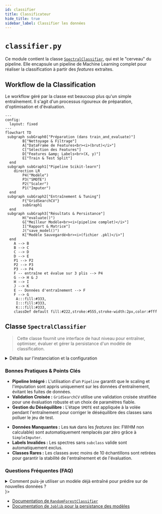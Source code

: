 ```yaml
---
id: classifier
title: Classificateur
hide_title: true
sidebar_label: Classifier les données
---
```


<!-- Complet for v1.0.0 release -->


# <FontAwesomeIcon icon={faBrain} /> `classifier.py`

Ce module contient la classe [`SpectralClassifier`](https://github.com/PhD-Brown/AstroSpectro/blob/main/src/pipeline/classifier.py), qui est le "cerveau" du pipeline. Elle encapsule un pipeline de Machine Learning complet pour réaliser la classification à partir des *features* extraites.

## <FontAwesomeIcon icon={faProjectDiagram} /> Workflow de la Classification

Le workflow géré par la classe est beaucoup plus qu'un simple entraînement. Il s'agit d'un processus rigoureux de préparation, d'optimisation et d'évaluation.

```mermaid
---
config:
  layout: fixed
---
flowchart TD
 subgraph subGraph0["Préparation (dans train_and_evaluate)"]
        B["Nettoyage & Filtrage"]
        A["DataFrame de Features<br><i>(brut)</i>"]
        C["Sélection des Features"]
        D["Features &amp; Labels<br>(X, y)"]
        E["Train & Test Split"]
  end
 subgraph subGraph1["Pipeline Scikit-learn"]
    direction LR
        P4("Modèle")
        P3("SMOTE")
        P2("Scaler")
        P1("Imputer")
  end
 subgraph subGraph2["Entraînement & Tuning"]
        F{"GridSearchCV"}
        subGraph1
  end
 subgraph subGraph3["Résultats & Persistance"]
        H("evaluate()")
        G["Meilleur Modèle<br><i>(pipeline complet)</i>"]
        I["Rapport & Matrice"]
        J("save_model()")
        K["Modèle Sauvegardé<br><i>(fichier .pkl)</i>"]
  end
    A --> B
    B --> C
    C --> D
    D --> E
    P1 --> P2
    P2 --> P3
    P3 --> P4
    F -- entraîne et évalue sur 3 plis --> P4
    G --> H & J
    H --> I
    J --> K
    E -- Données d'entraînement --> F
    F --> G
     A:::fill:#333,
     I:::fill:#333,
     K:::fill:#333,
    classDef default fill:#222,stroke:#555,stroke-width:2px,color:#fff
```

## <FontAwesomeIcon icon={faObjectGroup} /> Classe ``SpectralClassifier``

> Cette classe fournit une interface de haut niveau pour entraîner, optimiser, évaluer et gérer la persistance d'un modèle de classification.

<details>
<summary>Détails sur l'instanciation et la configuration</summary>
<div>
- **Description :** Crée une instance du classifieur.
- **Arguments :**
- `model_type` (str, défaut: 'RandomForest') : Le type de modèle à utiliser. Peut être 'RandomForest' ou 'XGBoost'.
- `random_state` (int, défaut: 42) : Pour garantir la reproductibilité des résultats.
</div>
</details>

### <FontAwesomeIcon icon={faInfoCircle} /> Bonnes Pratiques & Points Clés

<div className="container" style={{padding: '0'}}>
<div className="row">
<div className="col col--6">
<Admonition type="tip" title="Ce qui est Inclus" icon="💡">
<ul>
<li><strong>Pipeline Intégré :</strong> L'utilisation d'un <code>Pipeline</code> garantit que le scaling et l'imputation sont appris uniquement sur les données d'entraînement, évitant les fuites de données.</li>
<li><strong>Validation Croisée :</strong> <code>GridSearchCV</code> utilise une validation croisée stratifiée pour une évaluation robuste et un choix de paramètres fiable.</li>
<li><strong>Gestion du Déséquilibre :</strong> L'étape <code>SMOTE</code> est appliquée à la volée pendant l'entraînement pour corriger le déséquilibre des classes sans polluer le jeu de test.</li>
</ul>
</Admonition>
</div>
<div className="col col--6">
<Admonition type="danger" title="Ce qui est Géré" icon="☢️">
<ul>
<li><strong>Données Manquantes :</strong> Les <code>NaN</code> dans les <em>features</em> (ex: FWHM non calculable) sont automatiquement remplacés par zéro grâce à <code>SimpleImputer</code>.</li>
<li><strong>Labels Invalides :</strong> Les spectres sans <code>subclass</code> valide sont automatiquement exclus.</li>
<li><strong>Classes Rares :</strong> Les classes avec moins de 10 échantillons sont retirées pour garantir la stabilité de l'entraînement et de l'évaluation.</li>
</ul>
</Admonition>
</div>
</div>
</div>

### <FontAwesomeIcon icon={faQuestionCircle} /> Questions Fréquentes (FAQ)

<details>
<summary>Comment puis-je utiliser un modèle déjà entraîné pour prédire sur de nouvelles données ?</summary>
<div>
<p>
Le workflow est simple :
</p>
<ol>
<li>Chargez l'objet classifieur complet avec <code>loaded_clf = SpectralClassifier.load_model("path/to/model.pkl")</code>.</li>
<li>Préparez vos nouvelles données sous forme d'un DataFrame <code>pandas</code> contenant les mêmes colonnes de <em>features</em> que lors de l'entraînement.</li>
<li>Faites la prédiction avec <code>predictions = loaded_clf.model_pipeline.predict(X_new)</code>. Le <code>model_pipeline</code> s'occupera automatiquement du scaling et de l'imputation.</li>
</ol>
</div>
</details>


<div style={{marginTop: "2rem"}}>
<Admonition type="info" title="Liens & Références Utiles" icon={<FontAwesomeIcon icon={faInfoCircle} />}>
<ul>
<li><a href="https://scikit-learn.org/stable/modules/generated/sklearn.ensemble.RandomForestClassifier.html" target="_blank">Documentation de <code>RandomForestClassifier</code></a></li>
<li><a href="https://joblib.readthedocs.io/en/latest/persistence.html" target="_blank">Documentation de <code>Joblib</code> pour la persistance des modèles</a></li>
</ul>
</Admonition>
</div>